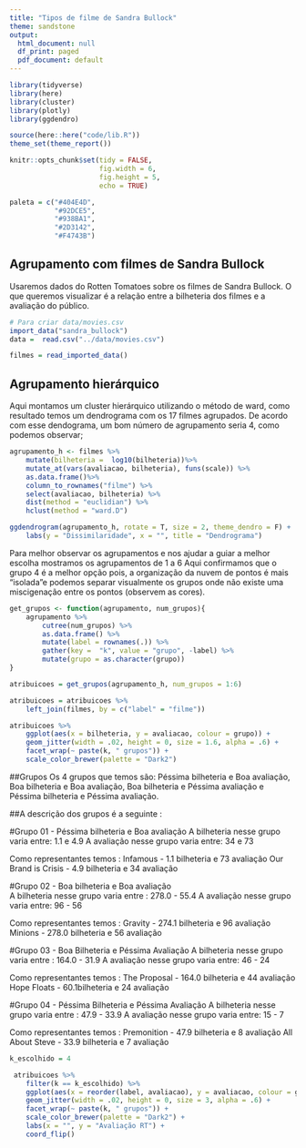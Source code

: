 ```yaml
---
title: "Tipos de filme de Sandra Bullock"
theme: sandstone
output:
  html_document: null
  df_print: paged
  pdf_document: default
---
```


```r
library(tidyverse)
library(here)
library(cluster)
library(plotly)
library(ggdendro)

source(here::here("code/lib.R"))
theme_set(theme_report())

knitr::opts_chunk$set(tidy = FALSE,
                      fig.width = 6,
                      fig.height = 5,
                      echo = TRUE)

paleta = c("#404E4D",
           "#92DCE5",
           "#938BA1",
           "#2D3142",
           "#F4743B")
```

## Agrupamento com filmes de Sandra Bullock
Usaremos dados do Rotten Tomatoes sobre os filmes de Sandra Bullock. O que queremos visualizar é a relação entre a bilheteria dos filmes e a avaliação do público.

```r
# Para criar data/movies.csv
import_data("sandra_bullock") 
data =  read.csv("../data/movies.csv")
```


```r
filmes = read_imported_data()
```

## Agrupamento hierárquico
Aqui montamos um cluster hierárquico utilizando o método de ward, como resultado temos um dendrograma com os 17 filmes agrupados.
De acordo com esse dendograma, um bom número de agrupamento seria 4, como podemos observar;
```r

agrupamento_h <- filmes %>% 
    mutate(bilheteria =  log10(bilheteria))%>%
    mutate_at(vars(avaliacao, bilheteria), funs(scale)) %>%
    as.data.frame()%>% 
    column_to_rownames("filme") %>% 
    select(avaliacao, bilheteria) %>%
    dist(method = "euclidian") %>% 
    hclust(method = "ward.D")

ggdendrogram(agrupamento_h, rotate = T, size = 2, theme_dendro = F) + 
    labs(y = "Dissimilaridade", x = "", title = "Dendrograma")
```

Para melhor observar os agrupamentos e nos ajudar a guiar a melhor escolha mostramos os agrupamentos de 1 a 6 
Aqui confirmamos que o grupo 4 é a melhor opção pois, a organização da nuvem de pontos é mais “isolada”e podemos separar visualmente os grupos onde não existe uma miscigenação entre os pontos (observem as cores).
```r
get_grupos <- function(agrupamento, num_grupos){
    agrupamento %>% 
        cutree(num_grupos) %>% 
        as.data.frame() %>% 
        mutate(label = rownames(.)) %>% 
        gather(key =  "k", value = "grupo", -label) %>% 
        mutate(grupo = as.character(grupo))
}

atribuicoes = get_grupos(agrupamento_h, num_grupos = 1:6)

atribuicoes = atribuicoes %>% 
    left_join(filmes, by = c("label" = "filme"))

atribuicoes %>% 
    ggplot(aes(x = bilheteria, y = avaliacao, colour = grupo)) + 
    geom_jitter(width = .02, height = 0, size = 1.6, alpha = .6) + 
    facet_wrap(~ paste(k, " grupos")) + 
    scale_color_brewer(palette = "Dark2")

```

##Grupos 
Os 4 grupos que temos são: Péssima bilheteria e Boa avaliação, Boa bilheteria e Boa avaliação, Boa bilheteria e Péssima avaliação e Péssima bilheteria e Péssima avaliação. 


##A descrição dos grupos é a seguinte : 

#Grupo 01 - Péssima bilheteria e Boa avaliação 
A bilheteria nesse grupo varia entre:  1.1 e 4.9 
A avaliação nesse grupo varia entre:  34 e 73

Como representantes temos : 
  Infamous  - 1.1 bilheteria e 73 avaliação
  Our Brand is Crisis - 4.9 bilheteria e 34 avaliação

#Grupo 02 - Boa bilheteria e Boa avaliação  
A bilheteria nesse grupo varia entre : 278.0 - 55.4 
A avaliação nesse grupo varia entre: 96 - 56 

Como representantes temos : 
  Gravity - 274.1 bilheteria e 96 avaliação        
  Minions - 278.0 bilheteria e 56 avaliação 

#Grupo 03 - Boa Bilheteria e Péssima Avaliação 
A bilheteria nesse grupo varia entre : 164.0 - 31.9 
A avaliação nesse grupo varia entre: 46 - 24 

Como representantes temos : 
  The Proposal - 164.0 bilheteria e 44 avaliação 
  Hope Floats - 60.1bilheteria e 24 avaliação 

#Grupo 04 - Péssima Bilheteria e Péssima Avaliação 
A bilheteria nesse grupo varia entre : 47.9 - 33.9 
A avaliação nesse grupo varia entre: 15 - 7 

Como representantes temos : 
  Premonition - 47.9 bilheteria e 8 avaliação 
  All About Steve - 33.9 bilheteria e 7 avaliação 

```r
k_escolhido = 4

 atribuicoes %>% 
    filter(k == k_escolhido) %>% 
    ggplot(aes(x = reorder(label, avaliacao), y = avaliacao, colour = grupo)) + 
    geom_jitter(width = .02, height = 0, size = 3, alpha = .6) + 
    facet_wrap(~ paste(k, " grupos")) + 
    scale_color_brewer(palette = "Dark2") + 
    labs(x = "", y = "Avaliação RT") + 
    coord_flip() 
```

  